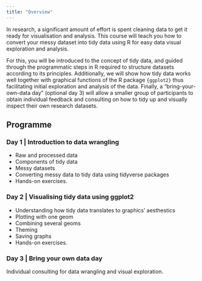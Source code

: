 ```yaml
---
title: "Overview"
---
```


In research, a significant amount of effort is spent cleaning data to get it
ready for visualisation and analysis. This course will teach you how to convert
your messy dataset into tidy data using R for easy data visual exploration and
analysis.

For this, you will be introduced to the concept of tidy data, and guided through
the programmatic steps in R required to structure datasets according to its
principles. Additionally, we will show how tidy data works well together with
graphical functions of the R package `{ggplot2}` thus facilitating initial
exploration and analysis of the data. Finally, a "bring-your-own-data day"
(optional day 3) will allow a smaller group of participants to obtain individual
feedback and consulting on how to tidy up and visually inspect their own
research datasets.

## Programme

### Day 1 \| Introduction to data wrangling

-   Raw and processed data
-   Components of tidy data
-   Messy datasets
-   Converting messy data to tidy data using tidyverse packages
-   Hands-on exercises.

### Day 2 \| Visualising tidy data using ggplot2

-   Understanding how tidy data translates to graphics' aesthestics
-   Plotting with one geom
-   Combining several geoms
-   Theming
-   Saving graphs
-   Hands-on exercises.

### Day 3 \| Bring your own data day

Individual consulting for data wrangling and visual exploration. 
